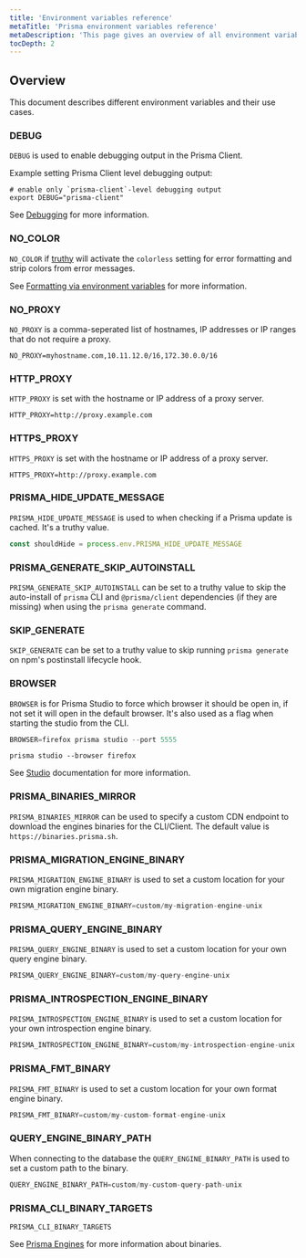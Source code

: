 ```yaml
---
title: 'Environment variables reference'
metaTitle: 'Prisma environment variables reference'
metaDescription: 'This page gives an overview of all environment variables avalaible for use.'
tocDepth: 2
---
```


## Overview

This document describes different environment variables and their use cases.

### DEBUG

`DEBUG` is used to enable debugging output in the Prisma Client.

Example setting Prisma Client level debugging output:

```terminal
# enable only `prisma-client`-level debugging output
export DEBUG="prisma-client"
```

See [Debugging](../../concepts/components/prisma-client/debugging) for more information.

### NO_COLOR

`NO_COLOR` if [truthy](https://developer.mozilla.org/en-US/docs/Glossary/Truthy) will activate the `colorless` setting for error formatting and strip colors from error messages.

See [Formatting via environment variables](../../concepts/components/prisma-client/working-with-prismaclient/error-formatting#formatting-via-environment-variables) for more information.

### NO_PROXY

`NO_PROXY` is a comma-seperated list of hostnames, IP addresses or IP ranges that do not require a proxy.

```terminal
NO_PROXY=myhostname.com,10.11.12.0/16,172.30.0.0/16
```

### HTTP_PROXY

`HTTP_PROXY` is set with the hostname or IP address of a proxy server.

```terminal
HTTP_PROXY=http://proxy.example.com
```

### HTTPS_PROXY

`HTTPS_PROXY` is set with the hostname or IP address of a proxy server.

```terminal
HTTPS_PROXY=http://proxy.example.com
```

### PRISMA_HIDE_UPDATE_MESSAGE

`PRISMA_HIDE_UPDATE_MESSAGE` is used to when checking if a Prisma update is cached. It's a truthy value.

```js
const shouldHide = process.env.PRISMA_HIDE_UPDATE_MESSAGE
```

### PRISMA_GENERATE_SKIP_AUTOINSTALL

`PRISMA_GENERATE_SKIP_AUTOINSTALL` can be set to a truthy value to skip the auto-install of `prisma` CLI and `@prisma/client` dependencies (if they are missing) when using the `prisma generate` command.

### SKIP_GENERATE

`SKIP_GENERATE` can be set to a truthy value to skip running `prisma generate` on npm's postinstall lifecycle hook.

### BROWSER

`BROWSER` is for Prisma Studio to force which browser it should be open in, if not set it will open in the default browser. It's also used as a flag when starting the studio from the CLI.

```js
BROWSER=firefox prisma studio --port 5555
```

```terminal
prisma studio --browser firefox
```

See [Studio](./command-reference/#studio) documentation for more information.

### PRISMA_BINARIES_MIRROR

`PRISMA_BINARIES_MIRROR` can be used to specify a custom CDN endpoint to download the engines binaries for the CLI/Client. The default value is `https://binaries.prisma.sh`.

### PRISMA_MIGRATION_ENGINE_BINARY

`PRISMA_MIGRATION_ENGINE_BINARY` is used to set a custom location for your own migration engine binary.

```js
PRISMA_MIGRATION_ENGINE_BINARY=custom/my-migration-engine-unix
```

### PRISMA_QUERY_ENGINE_BINARY

`PRISMA_QUERY_ENGINE_BINARY` is used to set a custom location for your own query engine binary.

```js
PRISMA_QUERY_ENGINE_BINARY=custom/my-query-engine-unix
```

### PRISMA_INTROSPECTION_ENGINE_BINARY

`PRISMA_INTROSPECTION_ENGINE_BINARY` is used to set a custom location for your own introspection engine binary.

```js
PRISMA_INTROSPECTION_ENGINE_BINARY=custom/my-introspection-engine-unix
```

### PRISMA_FMT_BINARY

`PRISMA_FMT_BINARY` is used to set a custom location for your own format engine binary.

```js
PRISMA_FMT_BINARY=custom/my-custom-format-engine-unix
```

### QUERY_ENGINE_BINARY_PATH

When connecting to the database the `QUERY_ENGINE_BINARY_PATH` is used to set a custom path to the binary.

```js
QUERY_ENGINE_BINARY_PATH=custom/my-custom-query-path-unix
```

### PRISMA_CLI_BINARY_TARGETS

`PRISMA_CLI_BINARY_TARGETS`

See [Prisma Engines](../../concepts/overview/under-the-hood/#prisma-engines) for more information about binaries.